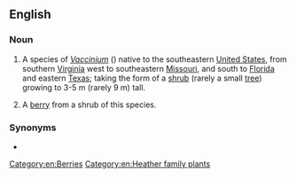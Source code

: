 ==English==

===Noun===
{{wikipedia}}
{{en-noun|~|farkleberries}}
# {{lb|en|uncountable}} A species of ''[[Vaccinium]]'' ({{taxlink|Vaccinium arboreum|species|noshow=1}}) native to the southeastern [[United States]], from southern [[Virginia]] west to southeastern [[Missouri]], and south to [[Florida]] and eastern [[Texas]]; taking the form of a [[shrub]] (rarely a small [[tree]]) growing to 3-5 m (rarely 9 m) tall.
# {{lb|en|countable}} A [[berry]] from a shrub of this species.

===Synonyms===
* {{l|en|sparkleberry}}

[[Category:en:Berries]]
[[Category:en:Heather family plants]]